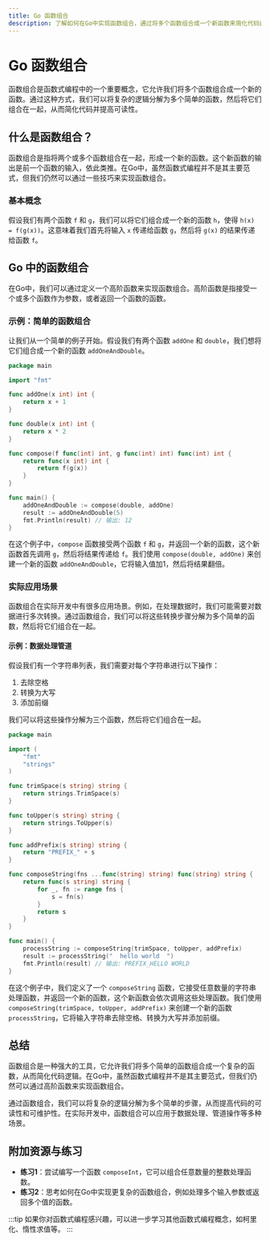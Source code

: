 ```yaml
---
title: Go 函数组合
description: 了解如何在Go中实现函数组合，通过将多个函数组合成一个新函数来简化代码逻辑。
---
```


# Go 函数组合

函数组合是函数式编程中的一个重要概念，它允许我们将多个函数组合成一个新的函数。通过这种方式，我们可以将复杂的逻辑分解为多个简单的函数，然后将它们组合在一起，从而简化代码并提高可读性。

## 什么是函数组合？

函数组合是指将两个或多个函数组合在一起，形成一个新的函数。这个新函数的输出是前一个函数的输入，依此类推。在Go中，虽然函数式编程并不是其主要范式，但我们仍然可以通过一些技巧来实现函数组合。

### 基本概念

假设我们有两个函数 `f` 和 `g`，我们可以将它们组合成一个新的函数 `h`，使得 `h(x) = f(g(x))`。这意味着我们首先将输入 `x` 传递给函数 `g`，然后将 `g(x)` 的结果传递给函数 `f`。

## Go 中的函数组合

在Go中，我们可以通过定义一个高阶函数来实现函数组合。高阶函数是指接受一个或多个函数作为参数，或者返回一个函数的函数。

### 示例：简单的函数组合

让我们从一个简单的例子开始。假设我们有两个函数 `addOne` 和 `double`，我们想将它们组合成一个新的函数 `addOneAndDouble`。

```go
package main

import "fmt"

func addOne(x int) int {
    return x + 1
}

func double(x int) int {
    return x * 2
}

func compose(f func(int) int, g func(int) int) func(int) int {
    return func(x int) int {
        return f(g(x))
    }
}

func main() {
    addOneAndDouble := compose(double, addOne)
    result := addOneAndDouble(5)
    fmt.Println(result) // 输出: 12
}
```

在这个例子中，`compose` 函数接受两个函数 `f` 和 `g`，并返回一个新的函数，这个新函数首先调用 `g`，然后将结果传递给 `f`。我们使用 `compose(double, addOne)` 来创建一个新的函数 `addOneAndDouble`，它将输入值加1，然后将结果翻倍。

### 实际应用场景

函数组合在实际开发中有很多应用场景。例如，在处理数据时，我们可能需要对数据进行多次转换。通过函数组合，我们可以将这些转换步骤分解为多个简单的函数，然后将它们组合在一起。

#### 示例：数据处理管道

假设我们有一个字符串列表，我们需要对每个字符串进行以下操作：
1. 去除空格
2. 转换为大写
3. 添加前缀

我们可以将这些操作分解为三个函数，然后将它们组合在一起。

```go
package main

import (
    "fmt"
    "strings"
)

func trimSpace(s string) string {
    return strings.TrimSpace(s)
}

func toUpper(s string) string {
    return strings.ToUpper(s)
}

func addPrefix(s string) string {
    return "PREFIX_" + s
}

func composeString(fns ...func(string) string) func(string) string {
    return func(s string) string {
        for _, fn := range fns {
            s = fn(s)
        }
        return s
    }
}

func main() {
    processString := composeString(trimSpace, toUpper, addPrefix)
    result := processString("  hello world  ")
    fmt.Println(result) // 输出: PREFIX_HELLO WORLD
}
```

在这个例子中，我们定义了一个 `composeString` 函数，它接受任意数量的字符串处理函数，并返回一个新的函数，这个新函数会依次调用这些处理函数。我们使用 `composeString(trimSpace, toUpper, addPrefix)` 来创建一个新的函数 `processString`，它将输入字符串去除空格、转换为大写并添加前缀。

## 总结

函数组合是一种强大的工具，它允许我们将多个简单的函数组合成一个复杂的函数，从而简化代码逻辑。在Go中，虽然函数式编程并不是其主要范式，但我们仍然可以通过高阶函数来实现函数组合。

通过函数组合，我们可以将复杂的逻辑分解为多个简单的步骤，从而提高代码的可读性和可维护性。在实际开发中，函数组合可以应用于数据处理、管道操作等多种场景。

## 附加资源与练习

- **练习1**：尝试编写一个函数 `composeInt`，它可以组合任意数量的整数处理函数。
- **练习2**：思考如何在Go中实现更复杂的函数组合，例如处理多个输入参数或返回多个值的函数。

:::tip
如果你对函数式编程感兴趣，可以进一步学习其他函数式编程概念，如柯里化、惰性求值等。
:::